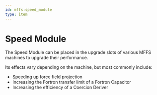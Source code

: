 ```yaml
---
id: mffs:speed_module
type: item
---
```


# Speed Module

The Speed Module can be placed in the upgrade slots of various MFFS machines to upgrade their performance.

Its effects vary depending on the machine, but most commonly include:

- Speeding up force field projection
- Increasing the Fortron transfer limit of a Fortron Capacitor
- Increasing the efficiency of a Coercion Deriver

<PrefabObtaining />